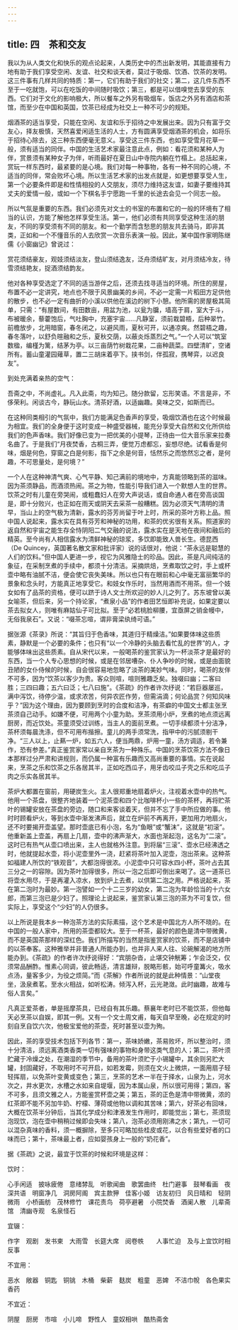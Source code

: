 ```yaml
---
---
---
```

title: 四　茶和交友
---




我以为从人类文化和快乐的观点论起来，人类历史中的杰出新发明，其能直接有力地有助于我们享受空闲、友谊、社交和谈天者，莫过于吸烟、饮酒、饮茶的发明。这三件事有几样共同的特质：第一，它们有助于我们的社交；第二，这几件东西不至于一吃就饱，可以在吃饭的中间随时吸饮；第三，都是可以借嗅觉去享受的东西。它们对于文化的影响极大，所以餐车之外另有吸烟车，饭店之外另有酒店和茶馆，而至少在中国和英国，饮茶已经成为社交上一种不可少的规矩。

烟酒茶的适当享受，只能在空闲、友谊和乐于招待之中发展出来。因为只有富于交友心，择友极慎，天然喜爱闲适生活的人士，方有圆满享受烟酒茶的机会，如将乐于招待心除去，这三种东西便毫无意义。享受这三件东西，也如享受雪月花草一般，须有适当的同伴。中国的生活艺术家最注意此点，例如：看花须和某种人为伴，赏景须有某种女子为伴，听雨最好在夏日山中寺院内躺在竹榻上。总括起来，赏玩一样东西时，最紧要的是心境。我们对每一种事物，各有一种不同的心境，不适当的同伴，常会败坏心境。所以生活艺术家的出发点就是，如更想要享受人生，第一个必要条件即是和性情相投的人交朋友，须尽力维持这友谊，如妻子要维持其丈夫的爱情一般，或如一个下棋名手宁愿跑一千里的长途去会见一个同志一般。

所以气氛是重要的东西。我们必须先对文士的书室的布置和它的一般的环境有了相当的认识，方能了解他怎样享受生活。第一，他们必须有共同享受这种生活的朋友，不同的享受须有不同的朋友。和一个勤学而含愁思的朋友共去骑马，即非其类，正如和一个不懂音乐的人去欣赏一次音乐表演一般。因此，某中国作家明陈继儒《小窗幽记》曾说过：

赏花须结豪友，观妓须结淡友，登山须结逸友，泛舟须结旷友，对月须结冷友，待雪须结艳友，捉酒须结韵友。

他对各种享受选定了不同的适当游伴之后，还须去找寻适当的环境。所住的房屋，布置不必一定讲究，地点也不限于风景幽美的乡间，不必一定需一片稻田方足供他的散步，也不必一定有曲折的小溪以供他在溪边的树下小憩。他所需的房屋极其简单，只需：“有屋数间，有田数亩，用盆为池，以瓮为牖，墙高于肩，室大于斗，布被暖余，藜藿饱后，气吐胸中，充塞宇宙……凡静室，须前栽碧梧，后种翠竹。前檐放步，北用暗窗，春冬闭之，以避风雨，夏秋可开，以通凉爽。然碧梧之趣，春冬落叶，以舒负暄融和之乐，夏秋交荫，以蔽炎烁蒸烈之气。”一个人可以“筑室数楹，编槿为篱，结茅为亭。以三亩荫竹树栽花果，二亩种蔬菜。四壁清旷，空诸所有。蓄山童灌园薙草，置二三胡床着亭下。挟书剑，伴孤寂，携琴弈，以迟良友”。

到处充满着亲热的空气：

吾斋之中，不尚虚礼。凡入此斋，均为知己。随分款留，忘形笑语。不言是非，不侈荣利。闲谈古今，静玩山水。清茶好酒，以适幽趣。臭味之交，如斯而已。

在这种同类相引的气氛中，我们方能满足色香声的享受，吸烟饮酒也在这个时候最为相宜。我们的全身便于这时变成一种盛受器械，能充分享受大自然和文化所供给我们的色声香味。我们好像已变为一把优美的小提琴，正待由一位大音乐家来拉奏名曲了。于是我们“月夜焚香，古桐三弄，便觉万虑都忘，妄想尽绝。试看香是何味，烟是何色，穿窗之白是何影，指下之余是何音，恬然乐之而悠然忘之者，是何趣，不可思量处，是何境？”

一个人在这种神清气爽、心气平静、知己满前的境地中，方真能领略到茶的滋味。因为茶须静品，而酒须热闹。茶之为物，性能引导我们进入一个默想人生的世界。饮茶之时有儿童在旁哭闹，或粗蠢妇人在旁大声说话，或自命通人者在旁高谈国是，即十分败兴，也正如在雨天或阴天去采茶一般糟糕。因为必须天气清明的清早，当山上的空气极为清新，露水的芬芳尚留于叶上时，所采的茶叶方称上品。照中国人说起来，露水实在具有芬芳和神秘的功用，和茶的优劣很有关系。照道家的返自然和宇宙之能生存全恃阴阳二气交融的说法，露水实在是天地在夜间和融后的精英。至今尚有人相信露水为清鲜神秘的琼浆，多饮即能致人兽长生。德昆西（De Quincey，英国著名散文家和批评家）说的话很对，他说：“茶永远是聪慧的人们的饮料。”但中国人更进一步，视它为风雅隐士的珍品。因此，茶是凡间纯洁的象征，在采制烹煮的手续中，都须十分清洁。采摘烘焙，烹煮取饮之时，手上或杯壶中略有油腻不洁，便会使它丧失美味。所以也只有在眼前和心中毫无富丽繁华的景象和念头时，方能真正地享受它。和妓女作乐时，当然用酒而不用茶。但一个妓女如有了品茶的资格，便可以跻于诗人文士所欢迎的妙人儿之列了。苏东坡曾以美女喻茶，但后来，另一个持论家，“煮泉小品”的作者田艺恒即补充说，如果定要以茶去拟女人，则唯有麻姑仙子可比拟。至于“必若桃脸柳腰，宜亟屏之销金幔中，无俗我泉石”。又说：“啜茶忘喧，谓非膏梁纨绮可语。”

据张源《茶录》所说：“其旨归于色香味，其道归于精燥洁。”如果要体味这些质素，静默是一个必要的条件；也只有“以一个冷静的头脑去看忙乱的世界”的人，才能够体味出这些质素。自从宋代以来，一般喝茶的鉴赏家认为一杯淡茶才是最好的东西，当一个人专心思想的时候，或是在邻居嘈杂、仆人争吵的时候，或是由面貌丑陋的女仆侍候的时候，自会很容易地忽略了淡茶的美妙气味。同时，喝茶的友伴不可多，因为“饮茶以客少为贵。客众则喧，喧则雅趣乏矣。独啜曰幽；二客曰胜；三四曰趣；五六曰泛；七八曰施”。《茶疏》的作者许次纾说：“若巨器屡巡，满中泻饮，待停少温，或求浓苦，何异农匠作劳，但需涓滴；何论品赏？何知风味乎？”因为这个理由，因为要顾到烹时的合度和洁净，有茶癖的中国文士都主张烹茶须自己动手。如嫌不便，可用两个小童为助。烹茶须用小炉，烹煮的地点须远离厨房，而近饮处。茶童须受过训练，当主人的面前烹煮。一切手续都须十分洁净，茶杯须每晨洗涤，但不可用布揩擦。童儿的两手须常洗，指甲中的污腻须剔干净。“三人以上，止爇一炉，如五六人，便当两鼎，炉用一童，汤方调适，若令兼作，恐有参差。”真正鉴赏家常以亲自烹茶为一种殊乐。中国的烹茶饮茶方法不像日本那样过分严肃和讲规则，而仍属一种富有乐趣而又高尚重要的事情。实在说起来，烹茶之乐和饮茶之乐各居其半，正如吃西瓜子，用牙齿咬瓜子壳之乐和吃瓜子肉之乐实各居其半。

茶炉大都置在窗前，用硬炭生火。主人很郑重地扇着炉火，注视着水壶中的热气。他用一个茶盘，很整齐地装着一个泥茶壶和四个比咖啡杯小一些的茶杯，再将贮茶叶的锡罐安放在茶盘的旁边，随口和来客谈着天，但并不忘了手中所应做的事。他时时顾看炉火，等到水壶中渐发沸声后，就立在炉前不再离开，更加用力地扇火，还不时要揭开壶盖望。那时壶底已有小泡，名为“鱼眼”或“蟹沫”，这就是“初滚”。他重新盖上壶盖，再扇上几扇，壶中的沸声渐大，水面也渐起泡，这名为“二滚”。这时已有热气从壶口喷出来，主人也就格外注意。到将届“三滚”、壶水已经沸透之时，他就提起水壶，将小泥壶里外一浇，赶紧将茶叶加入泥壶，泡出茶来。这种茶如福建人所饮的“铁观音”，大都泡得很浓。小泥壶中只可容水四小杯，茶叶占去其三分之一的容隙。因为茶叶加得很多，所以一泡之后即可倒出来喝了。这一道茶已将壶水用尽，于是再灌入凉水，放到炉上去煮，以供第二泡之用。严格说起来，茶在第二泡时为最妙。第一泡譬如一个十二三岁的幼女，第二泡为年龄恰当的十六女郎，而第三泡已是少妇了。照理论上说起来，鉴赏家认第三泡的茶为不可复饮，但实际上，享受这个“少妇”的人仍很多。

以上所说是我本乡一种泡茶方法的实际素描，这个艺术是中国北方人所不晓的。在中国的一般人家中，所用的茶壶都较大。至于一杯茶，最好的颜色是清中带微黄，而不是英国茶那样的深红色。我们所描写的当然是指鉴赏家的饮茶，而不是店铺中的以茶奉客。这种雅举并非普通人所能办到，也并非人来人往、论碗解渴的地方所能办到。《茶疏》的作者许次纾说得好：“宾朋杂沓，止堪交钟觥筹；乍会泛交，仅须常品酬酢。惟素心同调，彼此畅适，清言雄辩，脱略形骸，始可呼童篝火，吸水点汤，量客多少，为役之烦简。”而《茶解》作者所说的就是此种情景：“山堂夜坐，汲泉煮茗。至水火相战，如听松涛。倾泻入杯，云光滟潋。此时幽趣，故难与俗人言矣。”

凡真正爱茶者，单是摇摩茶具，已经自有其乐趣。蔡襄年老时已不能饮茶，但他每天必烹茶以自娱，即其一例。又有一个文士周文甫，每天自早至晚，必在规定的时刻自烹自饮六次，他极宝爱他的茶壶，死时甚至以壶为殉。

因此，茶的享受技术包括下列各节：第一，茶味娇嫩，茶易败坏，所以整治时，须十分清洁，须远离酒类香类一切有强味的事物和身带这类气息的人；第二，茶叶须贮藏于冷燥之处，在潮湿的季节中，备用的茶叶须贮于小锡罐中，其余则另贮大罐，封固藏好，不取用时不可开启，如若发霉，则须在文火上微烘，一面用扇子轻轻挥扇，以免茶叶变黄或变色；第三，烹茶的艺术一半在于择水，山泉为上，河水次之，井水更次，水槽之水如来自堤堰，因为本属山泉，所以很可用得；第四，客不可多，且须文雅之人，方能鉴赏杯壶之美；第五，茶的正色是清中带微黄，浓的红茶即不能不另加牛奶、柠檬、薄荷或他物以调和其苦味；第六，好茶必有回味，大概在饮茶半分钟后，当其化学成分和津液发生作用时，即能觉出；第七，茶须现泡现饮，泡在壶中稍稍过候即会失味；第八，泡茶必须用刚沸之水；第九，一切可以混杂真味的香料，须一概摒除，至多只可略加些桂皮或花，以合有些爱好者的口味而已；第十，茶味最上者，应如婴孩身上一般的“奶花香”。

据《茶疏》之说，最宜于饮茶的时候和环境是这样：

饮时：

心手闲适　披咏疲倦　意绪棼乱　听歌闻曲　歌罢曲终　杜门避事　鼓琴看画　夜深共语　明窗净几　洞房阿阁　宾主款狎　佳客小姬　访友初归　风日晴和　轻阴微雨　小桥画舫　茂林修竹　课花责鸟　荷亭避暑　小院焚香　酒阑人散　儿辈斋馆　清幽寺观　名泉怪石

宜辍：

作字　观剧　发书柬　大雨雪　长筵大席　阅卷帙　　人事忙迫　及与上宜饮时相反事

不宜用：

恶水　敞器　铜匙　铜铫　木桶　柴薪　麸炭　粗童　恶婢　不洁巾帨　各色果实香药

不宜近：

阴屋　厨房　市喧　小儿啼　野性人　童奴相哄　酷热斋舍